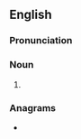 ==English==

===Pronunciation===
{{rfp|lang=en}}

===Noun===
{{en-noun|?}}

# {{alternative form of|parablepsy|lang=en}}

===Anagrams===
* {{anagrams|en|appraisable}}